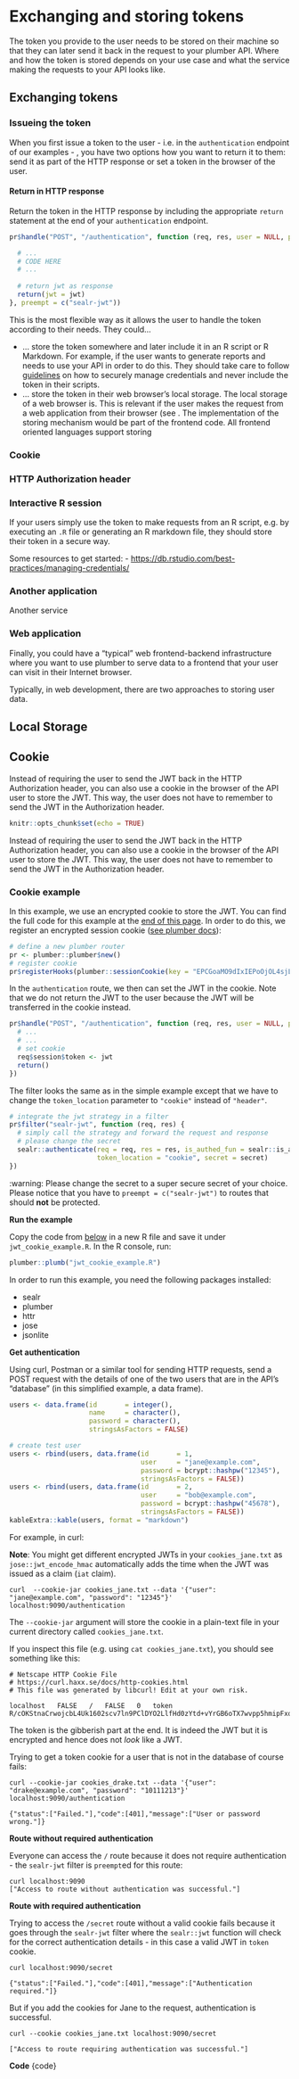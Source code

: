 
# Exchanging and storing tokens

The token you provide to the user needs to be stored on their machine so that 
they can later send it back in the request to your plumber API. Where and how 
the token is stored depends on your use case and what the service making the requests to your API looks like.

## Exchanging tokens

### Issueing the token 

When you first issue a token to the user - i.e. in the `authentication` endpoint of our examples - , you have two options how you want to return it to them: send it as part of the HTTP response or set a token in the browser of the user. 

#### Return in HTTP response

Return the token in the HTTP response by including the appropriate `return` statement at the end of your `authentication` endpoint. 

```r
pr$handle("POST", "/authentication", function (req, res, user = NULL, password = NULL) {

  # ... 
  # CODE HERE
  # ...
  
  # return jwt as response
  return(jwt = jwt)
}, preempt = c("sealr-jwt"))

```

This is the most flexible way as it allows the user to handle the token according to their needs. They could...

- ... store the token somewhere and later include it in an R script or R Markdown. For example, if the user wants to generate reports and needs to use your API in order to do this. They should take care to follow [guidelines](https://db.rstudio.com/best-practices/managing-credentials/) on how to securely manage credentials and never include the token in their scripts.
- ... store the token in their web browser's local storage. The local storage of a web browser is.  This is relevant if the user makes the request from a web application from their browser (see . The implementation of the storing mechanism would be part of the frontend code. All frontend oriented languages support storing 

### Cookie

### HTTP Authorization header 

### Interactive R session 
If your users simply use the token to make requests from an R script, e.g. by executing an `.R` file or generating 
an R markdown file, they should store their token in a secure way. 

Some resources to get started: 
- [https://db.rstudio.com/best-practices/managing-credentials/](https://db.rstudio.com/best-practices/managing-credentials/)

### Another application 
Another service 

### Web application 

Finally, you could have a "typical" web frontend-backend infrastructure where you 
want to use plumber to serve data to a frontend that your user can visit in their 
Internet browser. 

Typically, in web development, there are two approaches to storing user data. 


## Local Storage 

## Cookie

Instead of requiring the user to send the JWT back in the HTTP Authorization header, 
you can also use a cookie in the browser of the API user to store the 
JWT. This way, the user does not have to remember to send the JWT in the 
Authorization header. 


```r
knitr::opts_chunk$set(echo = TRUE)
```


Instead of requiring the user to send the JWT back in the HTTP Authorization header, 
you can also use a cookie in the browser of the API user to store the 
JWT. This way, the user does not have to remember to send the JWT in the 
Authorization header. 

### Cookie example
In this example, we use an encrypted cookie to store the JWT. You can find the 
full code for this example at the [end of this page](#code). 
In order to do this, we register an encrypted session cookie ([see plumber docs](https://www.rplumber.io/docs/rendering-and-output.html#encrypted-cookies)):

```r
# define a new plumber router
pr <- plumber::plumber$new()
# register cookie
pr$registerHooks(plumber::sessionCookie(key = "EPCGoaMO9dIxIEPoOjOL4sjL4U6w0GQ5", name = "token"))
```

In the `authentication` route, we then can set the JWT in the cookie.
Note that we do not return the JWT to the user because the JWT will be transferred in the cookie instead.

```r
pr$handle("POST", "/authentication", function (req, res, user = NULL, password = NULL) {
  # ...
  # ...
  # set cookie
  req$session$token <- jwt
  return()
})
```

The filter looks the same as in the simple example except that we have to change the `token_location` parameter to `"cookie"` instead of `"header"`. 

```r
# integrate the jwt strategy in a filter
pr$filter("sealr-jwt", function (req, res) {
  # simply call the strategy and forward the request and response
  # please change the secret
  sealr::authenticate(req = req, res = res, is_authed_fun = sealr::is_authed_jwt,
                      token_location = "cookie", secret = secret)
})
```

:warning: Please change the secret to a super secure secret of your choice. Please notice that you have to `preempt = c("sealr-jwt")` to routes that should **not** be protected.

**Run the example**

Copy the code from [below](#code) in a new R file and 
save it under `jwt_cookie_example.R`. In the R console, run:

```r
plumber::plumb("jwt_cookie_example.R")
```

In order to run this example, you need the following packages installed: 

- sealr
- plumber
- httr
- jose
- jsonlite


**Get authentication**

Using curl, Postman or a similar tool for sending HTTP requests, send a POST request with the details of one of the two users that are in the API's "database" (in this simplified example, a data frame).


```r
users <- data.frame(id       = integer(),
                    name     = character(),
                    password = character(),
                    stringsAsFactors = FALSE)

# create test user
users <- rbind(users, data.frame(id       = 1,
                                 user     = "jane@example.com",
                                 password = bcrypt::hashpw("12345"),
                                 stringsAsFactors = FALSE))
users <- rbind(users, data.frame(id       = 2,
                                 user     = "bob@example.com",
                                 password = bcrypt::hashpw("45678"),
                                 stringsAsFactors = FALSE))
kableExtra::kable(users, format = "markdown")
```

For example, in curl: 

**Note**: You might get different encrypted JWTs in your `cookies_jane.txt` as `jose::jwt_encode_hmac` automatically adds the time when the JWT was issued as a claim (`iat` claim). 

```
curl  --cookie-jar cookies_jane.txt --data '{"user": "jane@example.com", "password": "12345"}' localhost:9090/authentication
```

The `--cookie-jar` argument will store the cookie in a plain-text file in your current directory called `cookies_jane.txt`.

If you inspect this file (e.g. using `cat cookies_jane.txt`), you should see something like this: 

```
# Netscape HTTP Cookie File
# https://curl.haxx.se/docs/http-cookies.html
# This file was generated by libcurl! Edit at your own risk.

localhost	FALSE	/	FALSE	0	token	R/cOKStnaCrwojcbL4Uk1602scv7ln9PClDYO2LlfHd0zYtd+vYrGB6oTX7wvpp5hmipFxqnQ0FDwEdz1H7IjCr6KCxxUHnpWu8r0IjCA4zLHbJz/i5npGe16Ei+OhbOGbluT/An+0GnfzXsna4q4vHoB2P+GkUPZL3Xe7tZxIX+UHSk005tX89NcSLpVy6J
```

The token is the gibberish part at the end. It is indeed the JWT but it is encrypted and hence does not *look* like a JWT. 

Trying to get a token cookie for a user that is not in the database of course fails: 

```
curl --cookie-jar cookies_drake.txt --data '{"user": "drake@example.com", "password": "10111213"}' localhost:9090/authentication
```

```
{"status":["Failed."],"code":[401],"message":["User or password wrong."]}
```

**Route without required authentication**

Everyone can access the `/` route because it does not require authentication - the `sealr-jwt` filter is `preempt`ed for this route:
```
curl localhost:9090
["Access to route without authentication was successful."]
```

**Route with required authentication**

Trying to access the `/secret` route without a valid cookie fails because it goes through the `sealr-jwt` filter where the `sealr::jwt` function will check for the correct authentication details - in this case a valid JWT in `token` cookie. 

```
curl localhost:9090/secret
```

```
{"status":["Failed."],"code":[401],"message":["Authentication required."]}
```

But if you add the cookies for Jane to the request, authentication is successful.

```
curl --cookie cookies_jane.txt localhost:9090/secret
```

```
["Access to route requiring authentication was successful."]
```


**Code** {code}
```r

```
